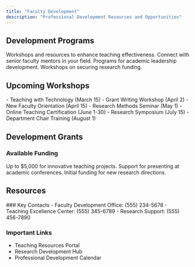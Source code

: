 ```yaml
---
title: "Faculty Development"
description: "Professional Development Resources and Opportunities"
---
```


## Development Programs

<CardGroup>
  <Card title="Teaching Excellence" icon="chalkboard-user">
    Workshops and resources to enhance teaching effectiveness.
  </Card>

<Card title="Research Mentoring" icon="users">
  Connect with senior faculty mentors in your field.
</Card>

<Card title="Leadership Training" icon="ranking-star">
  Programs for academic leadership development.
</Card>

  <Card title="Grant Writing" icon="pen-fancy">
    Workshops on securing research funding.
  </Card>
</CardGroup>

## Upcoming Workshops

<AccordionGroup>
  <Accordion icon="calendar" title="Spring 2024">
    - Teaching with Technology (March 15) - Grant Writing Workshop (April 2) -
    New Faculty Orientation (April 15) - Research Methods Seminar (May 1)
  </Accordion>

  <Accordion icon="calendar" title="Summer 2024">
    - Online Teaching Certification (June 1-30) - Research Symposium (July 15) -
    Department Chair Training (August 1)
  </Accordion>
</AccordionGroup>

## Development Grants

### Available Funding

<Steps>
  <Step title="Teaching Innovation Grants">
    Up to $5,000 for innovative teaching projects.
  </Step>
  <Step title="Conference Travel">
    Support for presenting at academic conferences.
  </Step>
  <Step title="Research Seed Grants">
    Initial funding for new research directions.
  </Step>
</Steps>

## Resources

<Note>
### Key Contacts
- Faculty Development Office: (555) 234-5678
- Teaching Excellence Center: (555) 345-6789
- Research Support: (555) 456-7890

### Important Links

- Teaching Resources Portal
- Research Development Hub
- Professional Development Calendar

</Note>
